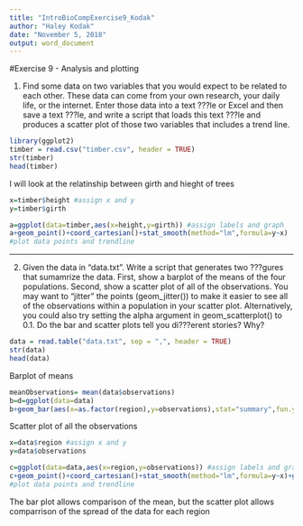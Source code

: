 ---
title: "IntroBioCompExercise9_Kodak"
author: "Haley Kodak"
date: "November 5, 2018"
output: word_document
---

#Exercise 9 - Analysis and plotting

1. Find some data on two variables that you would expect to be related to each other. These data can come from your own research, your daily life, or the internet. Enter those data into a text ???le or Excel and then save a text ???le, and write a script that loads this text ???le and produces a scatter plot of those two variables that includes a trend line.

```{r}
library(ggplot2)
timber = read.csv("timber.csv", header = TRUE)
str(timber)
head(timber)

```

I will look at the relatinship between girth and hieght of trees 
```{r}
x=timber$height #assign x and y 
y=timber$girth

a=ggplot(data=timber,aes(x=height,y=girth)) #assign labels and graph
a+geom_point()+coord_cartesian()+stat_smooth(method="lm",formula=y~x)
#plot data points and trendline


```
----------------------------------------

2. Given the data in "data.txt". Write a script that generates two ???gures that sumamrize the data. First, show a barplot of the means of the four populations. Second, show a scatter plot of all of the observations. You may want to "jitter" the points (geom_jitter()) to make it easier to see all of the observations within a population in your scatter plot. Alternatively, you could also try setting the alpha argument in geom_scatterplot()
to 0.1. Do the bar and scatter plots tell you di???erent stories? Why?

```{r}
data = read.table("data.txt", sep = ",", header = TRUE)
str(data)
head(data)
```

Barplot of means 
```{r}
meanObservations= mean(data$observations)
b=d=ggplot(data=data)
b+geom_bar(aes(x=as.factor(region),y=observations),stat="summary",fun.y="mean",fill='black',color='black')+theme_classic()

```

Scatter plot of all the observations 
```{r}
x=data$region #assign x and y 
y=data$observations

c=ggplot(data=data,aes(x=region,y=observations)) #assign labels and graph
c+geom_point()+coord_cartesian()+stat_smooth(method="lm",formula=y~x)+geom_jitter()
#plot data points and trendline

```


The bar plot allows comparison of the mean, but the scatter plot allows comparrison of the spread of the data for each region